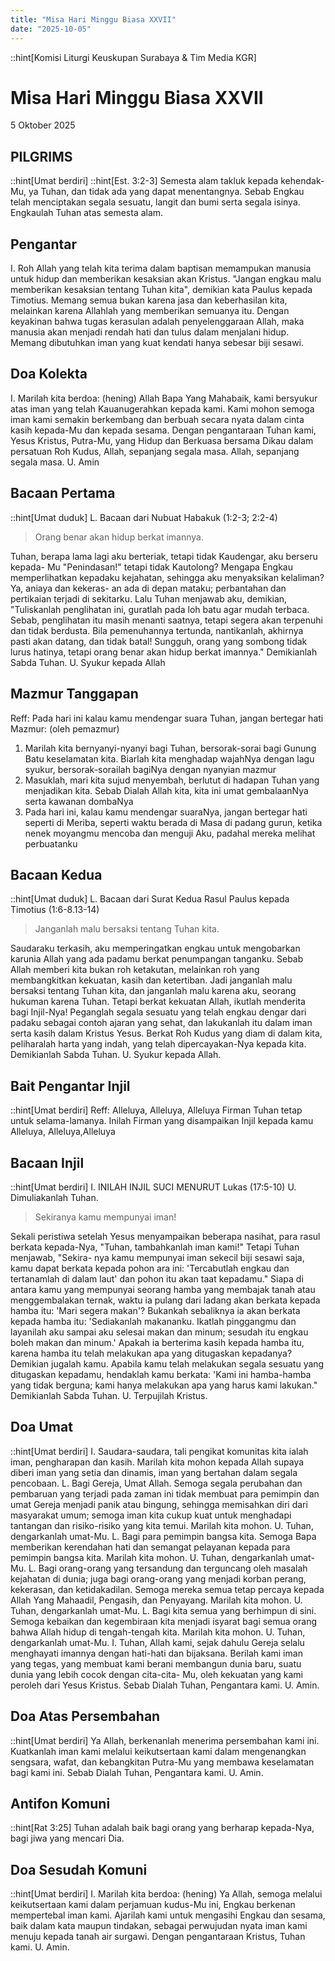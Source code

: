 ```yaml
---
title: "Misa Hari Minggu Biasa XXVII"
date: "2025-10-05"
---
```

::hint[Komisi Liturgi Keuskupan Surabaya & Tim Media KGR]
# Misa Hari Minggu Biasa XXVII
5 Oktober 2025

## PILGRIMS
::hint[Umat berdiri]
::hint[Est. 3:2-3]
Semesta alam takluk kepada kehendak-Mu, ya Tuhan, dan tidak ada yang dapat menentangnya. Sebab Engkau telah menciptakan segala sesuatu, langit dan bumi serta segala isinya. Engkaulah Tuhan atas semesta alam. 

## Pengantar
I. Roh Allah yang telah kita terima dalam baptisan memampukan manusia untuk hidup dan memberikan kesaksian akan Kristus. "Jangan engkau malu memberikan kesaksian tentang Tuhan kita", demikian kata Paulus kepada Timotius. Memang semua bukan karena jasa dan keberhasilan kita, melainkan karena Allahlah yang memberikan semuanya itu. Dengan keyakinan bahwa tugas kerasulan adalah penyelenggaraan Allah, maka manusia akan menjadi rendah hati dan tulus dalam menjalani hidup. Memang dibutuhkan iman yang kuat kendati hanya sebesar biji sesawi. 

## Doa Kolekta
I. Marilah kita berdoa: (hening)
Allah Bapa Yang Mahabaik, kami bersyukur atas iman yang telah Kauanugerahkan kepada kami. Kami mohon semoga iman kami semakin berkembang dan berbuah secara nyata dalam cinta kasih kepada-Mu dan kepada sesama. Dengan pengantaraan Tuhan kami, Yesus Kristus, Putra-Mu, yang Hidup dan Berkuasa bersama Dikau dalam persatuan Roh Kudus, Allah, sepanjang segala masa. Allah, sepanjang segala masa. 
U. Amin

## Bacaan Pertama
::hint[Umat duduk]
L. Bacaan dari Nubuat Habakuk (1:2-3; 2:2-4)
> Orang benar akan hidup berkat imannya.

Tuhan, berapa lama lagi aku berteriak, tetapi tidak Kaudengar, aku berseru kepada- Mu "Penindasan!" tetapi tidak Kautolong? Mengapa Engkau memperlihatkan kepadaku kejahatan, sehingga aku menyaksikan kelaliman? Ya, aniaya dan kekeras- an ada di depan mataku; perbantahan dan pertikaian terjadi di sekitarku. Lalu Tuhan menjawab aku, demikian, "Tuliskanlah penglihatan ini, guratlah pada loh batu agar mudah terbaca. Sebab, penglihatan itu masih menanti saatnya, tetapi segera akan terpenuhi dan tidak berdusta. Bila pemenuhannya tertunda, nantikanlah, akhirnya pasti akan datang, dan tidak batal! Sungguh, orang yang sombong tidak lurus hatinya, tetapi orang benar akan hidup berkat imannya."  Demikianlah Sabda Tuhan. 
U. Syukur kepada Allah

## Mazmur Tanggapan
Reff: Pada hari ini kalau kamu mendengar suara Tuhan, jangan bertegar hati
Mazmur: (oleh pemazmur)
1. Marilah kita bernyanyi-nyanyi bagi Tuhan, bersorak-sorai bagi Gunung Batu keselamatan kita. Biarlah kita menghadap wajahNya dengan lagu syukur, bersorak-sorailah bagiNya dengan nyanyian mazmur
2. Masuklah, mari kita sujud menyembah, berlutut di hadapan Tuhan yang menjadikan kita. Sebab Dialah Allah kita, kita ini umat gembalaanNya serta kawanan dombaNya
3. Pada hari ini, kalau kamu mendengar suaraNya, jangan bertegar hati seperti di Meriba, seperti waktu berada di Masa di padang gurun, ketika nenek moyangmu mencoba dan menguji Aku, padahal mereka melihat perbuatanku

## Bacaan Kedua
::hint[Umat duduk]
L. Bacaan dari Surat Kedua Rasul Paulus kepada Timotius (1:6-8.13-14)
> Janganlah malu bersaksi tentang Tuhan kita. 

Saudaraku terkasih, aku memperingatkan engkau untuk mengobarkan karunia Allah yang ada padamu berkat penumpangan tanganku. Sebab Allah memberi kita bukan roh ketakutan, melainkan roh yang membangkitkan kekuatan, kasih dan ketertiban. Jadi janganlah malu bersaksi tentang Tuhan kita, dan janganlah malu karena aku, seorang hukuman karena Tuhan. Tetapi berkat kekuatan Allah, ikutlah menderita bagi Injil-Nya! Peganglah segala sesuatu yang telah engkau dengar dari padaku sebagai contoh ajaran yang sehat, dan lakukanlah itu dalam iman serta kasih dalam Kristus Yesus. Berkat Roh Kudus yang diam di dalam kita, peliharalah harta yang indah, yang telah dipercayakan-Nya kepada kita. Demikianlah Sabda Tuhan. 
U. Syukur kepada Allah. 

## Bait Pengantar Injil
::hint[Umat berdiri]
Reff: Alleluya, Alleluya, Alleluya
Firman Tuhan tetap untuk selama-lamanya. Inilah Firman yang disampaikan Injil kepada kamu
Alleluya, Alleluya,Alleluya

## Bacaan Injil
::hint[Umat berdiri]
I. INILAH INJIL SUCI MENURUT Lukas (17:5-10) 
U. Dimuliakanlah Tuhan.
> Sekiranya kamu mempunyai iman! 

Sekali peristiwa setelah Yesus menyampaikan beberapa nasihat, para rasul berkata kepada-Nya, "Tuhan, tambahkanlah iman kami!" Tetapi Tuhan menjawab, "Sekira- nya kamu mempunyai iman sekecil biji sesawi saja, kamu dapat berkata kepada pohon ara ini: 'Tercabutlah engkau dan tertanamlah di dalam laut' dan pohon itu akan taat kepadamu." Siapa di antara kamu yang mempunyai seorang hamba yang membajak tanah atau menggembalakan ternak, waktu ia pulang dari ladang akan berkata kepada hamba itu: 'Mari segera makan'? Bukankah sebaliknya ia akan berkata kepada hamba itu: 'Sediakanlah makananku. Ikatlah pinggangmu dan layanilah aku sampai aku selesai makan dan minum; sesudah itu engkau boleh makan dan minum.' Apakah ia berterima kasih kepada hamba itu, karena hamba itu telah melakukan apa yang ditugaskan kepadanya? Demikian jugalah kamu. Apabila kamu telah melakukan segala sesuatu yang ditugaskan kepadamu, hendaklah kamu berkata: 'Kami ini hamba-hamba yang tidak berguna; kami hanya melakukan apa yang harus kami lakukan." Demikianlah Sabda Tuhan. 
U. Terpujilah Kristus. 

## Doa Umat
::hint[Umat berdiri]
I. Saudara-saudara, tali pengikat komunitas kita ialah iman, pengharapan dan kasih. Marilah kita mohon kepada Allah supaya diberi iman yang setia dan dinamis, iman yang bertahan dalam segala pencobaan.
L. Bagi Gereja, Umat Allah. Semoga segala perubahan dan pembaruan yang terjadi pada zaman ini tidak membuat para pemimpin dan umat Gereja menjadi panik atau bingung, sehingga memisahkan diri dari masyarakat umum; semoga iman kita cukup kuat untuk menghadapi tantangan dan risiko-risiko yang kita temui. Marilah kita mohon. 
U. Tuhan, dengarkanlah umat-Mu. 
L. Bagi para pemimpin bangsa kita. Semoga Bapa memberikan kerendahan hati dan semangat pelayanan kepada para pemimpin bangsa kita. Marilah kita mohon. 
U. Tuhan, dengarkanlah umat-Mu. 
L. Bagi orang-orang yang tersandung dan terguncang oleh masalah kejahatan di dunia; juga bagi orang-orang yang menjadi korban perang, kekerasan, dan ketidakadilan. Semoga mereka semua tetap percaya kepada Allah Yang Mahaadil, Pengasih, dan Penyayang. Marilah kita mohon. 
U. Tuhan, dengarkanlah umat-Mu. 
L. Bagi kita semua yang berhimpun di sini. Semoga kebaikan dan kegembiraan kita menjadi isyarat bagi semua orang bahwa Allah hidup di tengah-tengah kita. Marilah kita mohon. 
U. Tuhan, dengarkanlah umat-Mu. 
I. Tuhan, Allah kami, sejak dahulu Gereja selalu menghayati imannya dengan hati-hati dan bijaksana. Berilah kami iman yang tegas, yang membuat kami berani membangun dunia baru, suatu dunia yang lebih cocok dengan cita-cita- Mu, oleh kekuatan yang kami peroleh dari Yesus Kristus. Sebab Dialah Tuhan, Pengantara kami. 
U. Amin. 

## Doa Atas Persembahan
::hint[Umat berdiri]
Ya Allah, berkenanlah menerima persembahan kami ini. Kuatkanlah iman kami melalui keikutsertaan kami dalam mengenangkan sengsara, wafat, dan kebangkitan Putra-Mu yang membawa keselamatan bagi kami ini. Sebab Dialah Tuhan, Pengantara kami. 
U. Amin. 

## Antifon Komuni
::hint[Rat 3:25]
Tuhan adalah baik bagi orang yang berharap kepada-Nya, bagi jiwa yang mencari Dia. 

## Doa Sesudah Komuni
::hint[Umat berdiri]
I. Marilah kita berdoa: (hening)
Ya Allah, semoga melalui keikutsertaan kami dalam perjamuan kudus-Mu ini, Engkau berkenan mempertebal iman kami. Ajarilah kami untuk mengasihi Engkau dan sesama, baik dalam kata maupun tindakan, sebagai perwujudan nyata iman kami menuju kepada tanah air surgawi. Dengan pengantaraan Kristus, Tuhan kami. U. Amin. 

